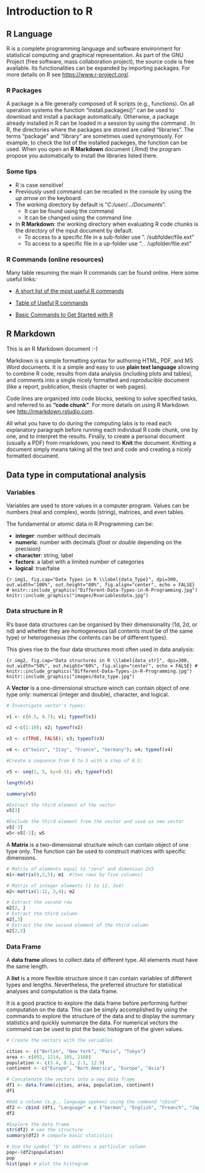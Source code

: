 # Introduction to R 

## R Language

R is a complete programming language and software environment for statistical computing and graphical representation.
As part of the GNU Project (free software, mass collaboration project), the source code is free available.
Its functionalities can be expanded by importing packages.
For more details on R see <https://www.r-project.org/>.

### R Packages

A package is a file generally composed of R scripts (e.g., functions).
On all operation systems the function "install.packages()" can be used to download and install a package automatically.
Otherwise, a package already installed in R can be loaded in a session by using the command \textcolor{red}{library(package_name)}.
In R, the directories where the packages are stored are called "libraries". The terms "package" and "library" are sometimes used synonymously.
For example, to check the list of the installed packeges, the function \textcolor{red}{library()} can be used.
When you open an **R Markdown** document (.Rmd) the program propose you automatically to install the libraries listed there.

### Some tips

-   R is case sensitive!
-   Previously used command can be recalled in the console by using the *up arrow* on the keyboard.
-   The working directory by default is "*C:/user/.../Documents*".
    -   It can be found using the command \textcolor{red}{getwd()}
    -   It can be changed using the command line \textcolor{red}{setwd("C:/Your/own/path")}
-   In **R Markdown**: the working directory when evaluating R code chunks is the directory of the input document by default.
    -   To access to a specific file in a sub-folder use ". /subfolder/file.ext"
    -   To access to a specific file in a up-folder use ". . /upfolder/file.ext"

### R Commands (online resources)

Many table resuming the main R commands can be found online.
Here some useful links:

-   [A short list of the most useful R commands](https://www.maths.usyd.edu.au/u/jchan/Rcommands.pdf)

-   [Table of Useful R commands](https://sites.calvin.edu/scofield/courses/m143/materials/RcmdsFromClass.pdf)

-   [Basic Commands to Get Started with R](https://rpubs.com/ssammut/ResearchStats)

## R Markdown

This is an R Markdown document :-)

Markdown is a simple formatting syntax for authoring HTML, PDF, and MS Word documents.
It is a simple and easy to use **plain text language** allowing to combine R code, results from data analysis (including plots and tables), and comments  into a single nicely formatted and *reproducible* document (like a report, publication, thesis chapter or web pages).

Code lines are organized into code blocks, seeking to solve specified tasks, and referred to as **"code chunk"**.
For more details on using R Markdown see <http://rmarkdown.rstudio.com>.

All what you have to do during the computing labs is to read each explanatory paragraph before running each individual R code chunk, one by one, and to interpret the results.
Finally, to create a personal document (usually a PDF) from rmarkdown, you need to **Knit** the document.
Knitting a document simply means taking all the text and code and creating a nicely formatted document.

## Data type in computational analysis

### Variables

Variables are used to store values in a computer program.
Values can be numbers (real and complex), words (string), matrices, and even tables.

The fundamental or atomic data in R Programming can be:

-   **integer**: number without decimals
-   **numeric**: number with decimals (*float* or *double* depending on the precision)
-   **character**: string, label
-   **factors**: a label with a limited number of categories
-   **logical**: true/false

```{r img1, fig.cap="Data Types in R \\label{data_Type}", dpi=300, out.width="100%", out.height="80%", fig.align="center", echo = FALSE}
# knitr::include_graphics("Different-Data-Types-in-R-Programming.jpg")
knitr::include_graphics("images/Rvariablesdata.jpg")
```

\newpage

### Data structure in R

R's base data structures can be organised by their dimensionality (1d, 2d, or nd) and whether they are homogeneous (all contents must be of the same type) or heterogeneous (the contents can be of different types).

This gives rise to the four data structures most often used in data analysis:

```{r img2, fig.cap="Data structures in R \\label{data_str}", dpi=300, out.width="50%", out.height="60%", fig.align="center", echo = FALSE}
# knitr::include_graphics("Different-Data-Types-in-R-Programming.jpg")
knitr::include_graphics("images/data_type.jpg")
```

A **Vector** is a one-dimensional structure winch can contain object of one type only: numerical (integer and double), character, and logical.

```r
# Investigate vector's types:

v1 <- c(0.5, 0.7); v1; typeof(v1)

v2 <-c(1:10); v2; typeof(v2)

v3 <- c(TRUE, FALSE); v3; typeof(v3)

v4 <- c("Swiss", "Itay", "France", "Germany"); v4; typeof(v4)
```

```r
#Create a sequence from 0 to 5 with a step of 0.5:

v5 <- seq(1, 5, by=0.5); v5; typeof(v5)

length(v5)

summary(v5)
```

```r
#Extract the third element of the vector
v5[3]

#Exclude the third element from the vector and save as new vector
v5[-3]
w5<-v5[-3]; w5

```

A **Matrix** is a two-dimensional structure winch can contain object of one type only.
The function \textcolor{red}{matrix()} can be used to construct matrices with specific dimensions.

```r

# Matrix of elements equal to "zero" and dimension 2x5 
m1<-matrix(0,2,5); m1  #(two rows by five columns)

# Matrix of integer elements (1 to 12, 3x4) 
m2<-matrix(1:12, 3,4); m2 

# Extract the second row
m2[2, ]
# Extract the third column
m2[,3]
# Extract the the second element of the third column
m2[2,3]
```

### Data Frame

A **data frame** allows to collect data of different type.
All elements must have the same length.

A **list** is a more flexible structure since it can contain variables of different types and lengths.
Nevertheless, the preferred structure for statistical analyses and computation is the data frame.

It is a good practice to explore the data frame before performing further computation on the data.
This can be simply accomplished by using the commands \textcolor{red}{str} to explore the structure of the data and \textcolor{red}{summary} to display the summary statistics and quickly summarize the data.
For numerical vectors the command \textcolor{red}{hist()} can be used to plot the basic histogram of the given values.

```r
# Create the vectors with the variables

cities <- c("Berlin", "New York", "Paris", "Tokyo")
area <- c(892, 1214, 105, 2188)
population <- c(3.4, 8.1, 2.1, 12.9)
continent <- c("Europe", "Norh America", "Europe", "Asia")
```

```r
# Concatenate the vectors into a new data frame
df1 <- data.frame(cities, area, population, continent)
df1

#Add a column (e.g., language spoken) using the command "cbind"
df2 <- cbind (df1, "Language" = c ("German", "English", "Freanch", "Japanese"))
df2
```

```r
#Explore the data frame
str(df2) # see the structure
summary(df2) # compute basic statistics

# Use the symbol "$" to address a particular column
pop<-(df2$population)
pop
hist(pop) # plot the histogram
```
